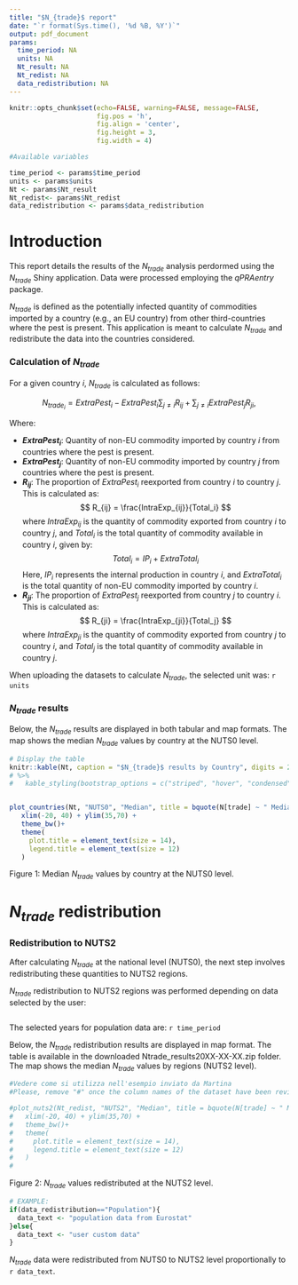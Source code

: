 ```yaml
---
title: "$N_{trade}$ report"
date: "`r format(Sys.time(), '%d %B, %Y')`"
output: pdf_document
params:
  time_period: NA
  units: NA
  Nt_result: NA
  Nt_redist: NA
  data_redistribution: NA
---
```


```r
knitr::opts_chunk$set(echo=FALSE, warning=FALSE, message=FALSE,
                      fig.pos = 'h',
                      fig.align = 'center',
                      fig.height = 3,
                      fig.width = 4)
```

```r
#Available variables

time_period <- params$time_period
units <- params$units
Nt <- params$Nt_result
Nt_redist<- params$Nt_redist
data_redistribution <- params$data_redistribution

```


# Introduction

This report details the results of the $N_{trade}$ analysis perdormed using the $N_{trade}$ Shiny application. Data were processed employing the *qPRAentry* package.

$N_{trade}$ is defined as the potentially infected quantity of commodities imported by a country (e.g., an EU country) from other third-countries where the pest is present. This application is meant to calculate $N_{trade}$ and redistribute the data into the countries considered.


### Calculation of $N_{trade}$

For a given country $i$, $N_{trade}$ is calculated as follows:

$$
N_{trade_i} = ExtraPest_i - ExtraPest_i \sum_{j \neq i} R_{ij} + \sum_{j \neq i} ExtraPest_j R_{ji},
$$

Where:

- **$ExtraPest_i$**: Quantity of non-EU commodity imported by country $i$ from countries where the pest is present.
- **$ExtraPest_j$**: Quantity of non-EU commodity imported by country $j$ from countries where the pest is present.
- **$R_{ij}$**: The proportion of $ExtraPest_i$ reexported from country $i$ to country $j$. This is calculated as:
  $$
  R_{ij} = \frac{IntraExp_{ij}}{Total_i}
  $$
  where $IntraExp_{ij}$ is the quantity of commodity exported from country $i$ to country $j$, and $Total_i$ is the total quantity of commodity available in country $i$, given by:
  $$
  Total_i = IP_i + ExtraTotal_i
  $$
  Here, $IP_i$ represents the internal production in country $i$, and $ExtraTotal_i$ is the total quantity of non-EU commodity imported by country $i$.
- **$R_{ji}$**: The proportion of $ExtraPest_j$ reexported from country $j$ to country $i$. This is calculated as:
  $$
  R_{ji} = \frac{IntraExp_{ji}}{Total_j}
  $$
  where $IntraExp_{ji}$ is the quantity of commodity exported from country $j$ to country $i$, and $Total_j$ is the total quantity of commodity available in country $j$.
  
  
When uploading the datasets to calculate $N_{trade}$, the selected unit was: `r units` 


### $N_{trade}$ results

Below, the $N_{trade}$ results are displayed in both tabular and map formats.
The map shows the median $N_{trade}$ values by country at the NUTS0 level.

```r

# Display the table
knitr::kable(Nt, caption = "$N_{trade}$ results by Country", digits = 2) 
# %>%
#   kable_styling(bootstrap_options = c("striped", "hover", "condensed", "responsive"))


plot_countries(Nt, "NUTS0", "Median", title = bquote(N[trade] ~ " Median")) +
   xlim(-20, 40) + ylim(35,70) +
   theme_bw()+
   theme(
     plot.title = element_text(size = 14),
     legend.title = element_text(size = 12)
   )

```
Figure 1: Median $N_{trade}$ values by country at the NUTS0 level.


# $N_{trade}$ redistribution

### Redistribution to NUTS2

After calculating $N_{trade}$ at the national level (NUTS0), the next step involves redistributing these quantities to NUTS2 regions. 

$N_{trade}$ redistribution to NUTS2 regions was performed depending on data selected by the user:  

```r



```


The selected years for population data are: `r time_period`

Below, the $N_{trade}$ redistribution results are displayed in map format. The table is available in the downloaded Ntrade_results20XX-XX-XX.zip folder.
The map shows the median $N_{trade}$ values by regions (NUTS2 level).

```r

#Vedere come si utilizza nell'esempio inviato da Martina
#Please, remove "#" once the column names of the dataset have been revised

#plot_nuts2(Nt_redist, "NUTS2", "Median", title = bquote(N[trade] ~ " Median")) +
#   xlim(-20, 40) + ylim(35,70) +
#   theme_bw()+
#   theme(
#     plot.title = element_text(size = 14),
#     legend.title = element_text(size = 12)
#   )
#

```
Figure 2: $N_{trade}$ values redistributed at the NUTS2 level.


```r
# EXAMPLE:
if(data_redistribution=="Population"){
  data_text <- "population data from Eurostat"
}else{
  data_text <- "user custom data"
}

```

$N_{trade}$ data were redistributed from NUTS0 to NUTS2 level proportionally to `r data_text`.
